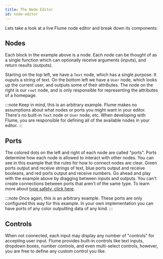 ```yaml
---
title: The Node Editor
id: node-editor
---
```


Lets take a look at a live Flume node editor and break down its components:

<div style={{width: '100%', height: 600, color: "#000"}}>
  <AnatomyExample />
</div>

## Nodes

Each block in the example above is a node. Each node can be thought of as a single function which can optionally receive arguments (inputs), and return results (outputs).

Starting on the top left, we have a `Text` node, which has a single purpose. It ouputs a string of text. On the bottom left we have a `User` node, which looks up the current user, and outputs some of their attributes. The node on the right is our `root` node, and is only responsible for representing the attributes of a homepage.

:::note
Keep in mind, this is an arbitrary example. Flume makes no assumptions about what nodes or ports you might want in your editor. There's no built-in `Text` node or `User` node, etc. When developing with Flume, you are responsible for defining all of the available nodes in your editor.
:::

## Ports

The colored dots on the left and right of each node are called "ports". Ports determine how each node is allowed to interact with other nodes. You can see in this example that the rules for how to connect nodes are clear. Green ports output and receive strings of text, blue ports output and receive booleans, and red ports output and receive numbers. Go ahead and play with the example above by dragging between inputs and outputs. You can't create connections between ports that aren't of the same type. To learn more about [type safety, click here](/docs/type-safety).

:::note
Once again, this is an arbitrary example. These ports are only configured this way for this example. In your own implementation you can have ports of any color outputting data of any kind.
:::

## Controls

When not connected, each input may display any number of "controls" for accepting user input. Flume provides built-in controls like text inputs, dropdown boxes, number controls, and even multi-select controls, however, you are free to define any custom control you like. 
